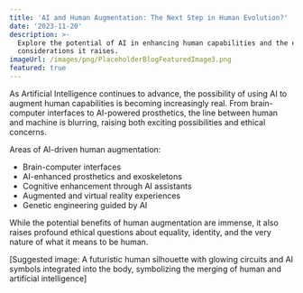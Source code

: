 ```yaml
---
title: 'AI and Human Augmentation: The Next Step in Human Evolution?'
date: '2023-11-20'
description: >-
  Explore the potential of AI in enhancing human capabilities and the ethical
  considerations it raises.
imageUrl: /images/png/PlaceholderBlogFeaturedImage3.png
featured: true
---
```


As Artificial Intelligence continues to advance, the possibility of using AI to augment human capabilities is becoming increasingly real. From brain-computer interfaces to AI-powered prosthetics, the line between human and machine is blurring, raising both exciting possibilities and ethical concerns.

Areas of AI-driven human augmentation:

- Brain-computer interfaces
- AI-enhanced prosthetics and exoskeletons
- Cognitive enhancement through AI assistants
- Augmented and virtual reality experiences
- Genetic engineering guided by AI

While the potential benefits of human augmentation are immense, it also raises profound ethical questions about equality, identity, and the very nature of what it means to be human.

[Suggested image: A futuristic human silhouette with glowing circuits and AI symbols integrated into the body, symbolizing the merging of human and artificial intelligence]
